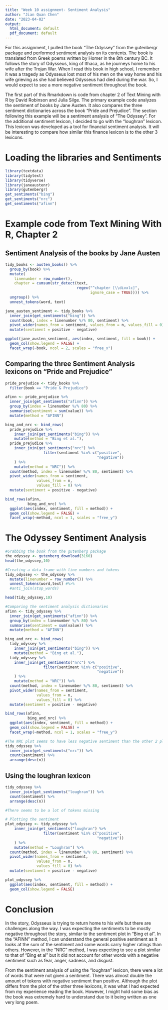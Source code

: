 ```yaml
---
title: "Week 10 assignment- Sentiment Analysis"
author: "Jian Quan Chen"
date: "2023-04-02"
output:
  html_document: default
  pdf_document: default
---
```

For this assignment, I pulled the book "The Odyssey" from the gutenbergr package and performed sentiment analysis on its contents. The book is translated from Greek poems written by Homer in the 8th century BC. It follows the story of Odysseus, king of Ithaca, as he journeys home to his wife after the Trojan War. When I read this book in high school, I remember it was a tragedy as Odysseus lost most of his men on the way home and his wife grieving as she had believed Odysseus had died during the war. So, I would expect to see a more negative sentiment throughout the book. 

The first part of this Rmarkdown is code from chapter 2 of Text Mining with R by David Robinson and Julia Silge. The primary example code analyzes the sentiment of books by Jane Austen. It also compares the three sentiment dictionaries across the book "Pride and Prejudice". The section following this example will be a sentiment analysis of "The Odyssey". For the additional sentiment lexicon, I decided to go with the "loughran" lexicon. This lexicon was developed as a tool for financial sentiment analysis. It will be interesting to compare how similar this finance lexicon is to the other 3 lexicons. 

# Loading the libraries and Sentiments
```r
library(textdata)
library(tidytext)
library(tidyverse)
library(janeaustenr)
library(gutenbergr)
get_sentiments("bing")
get_sentiments("nrc")
get_sentiments("afinn")
```

# Example code from Text Mining With R, Chapter 2

## Sentiment Analysis of the books by Jane Austen
```r
tidy_books <- austen_books() %>%
  group_by(book) %>%
  mutate(
    linenumber = row_number(),
    chapter = cumsum(str_detect(text, 
                                regex("^chapter [\\divxlc]", 
                                      ignore_case = TRUE)))) %>%
  ungroup() %>%
  unnest_tokens(word, text)

jane_austen_sentiment <- tidy_books %>%
  inner_join(get_sentiments("bing")) %>%
  count(book, index = linenumber %/% 80, sentiment) %>%
  pivot_wider(names_from = sentiment, values_from = n, values_fill = 0) %>% 
  mutate(sentiment = positive - negative)

ggplot(jane_austen_sentiment, aes(index, sentiment, fill = book)) +
  geom_col(show.legend = FALSE) +
  facet_wrap(~book, ncol = 2, scales = "free_x")
```

## Comparing the three Sentiment Analysis lexicons on "Pride and Prejudice"

```r
pride_prejudice <- tidy_books %>% 
  filter(book == "Pride & Prejudice")

afinn <- pride_prejudice %>% 
  inner_join(get_sentiments("afinn")) %>% 
  group_by(index = linenumber %/% 80) %>% 
  summarise(sentiment = sum(value)) %>% 
  mutate(method = "AFINN")

bing_and_nrc <- bind_rows(
  pride_prejudice %>% 
    inner_join(get_sentiments("bing")) %>%
    mutate(method = "Bing et al."),
  pride_prejudice %>% 
    inner_join(get_sentiments("nrc") %>% 
                 filter(sentiment %in% c("positive", 
                                         "negative"))
    ) %>%
    mutate(method = "NRC")) %>%
  count(method, index = linenumber %/% 80, sentiment) %>%
  pivot_wider(names_from = sentiment,
              values_from = n,
              values_fill = 0) %>% 
  mutate(sentiment = positive - negative)

bind_rows(afinn, 
          bing_and_nrc) %>%
  ggplot(aes(index, sentiment, fill = method)) +
  geom_col(show.legend = FALSE) +
  facet_wrap(~method, ncol = 1, scales = "free_y")
```

# The Odyssey Sentiment Analysis

```r
#Grabbing the book from the gutenberg package
the_odyssey <- gutenberg_download(3160)
head(the_odyssey,10)
```

```r
#Creating a data frame with line numbers and tokens
tidy_odyssey <- the_odyssey %>%
  mutate(linenumber = row_number()) %>% 
  unnest_tokens(word,text) #%>% 
  #anti_join(stop_words)

head(tidy_odyssey,10)
```

```r
#Comparing the sentiment analysis dictionaries
afinn <- tidy_odyssey %>% 
  inner_join(get_sentiments("afinn")) %>% 
  group_by(index = linenumber %/% 80) %>% 
  summarise(sentiment = sum(value)) %>% 
  mutate(method = "AFINN")

bing_and_nrc <- bind_rows(
  tidy_odyssey %>% 
    inner_join(get_sentiments("bing")) %>%
    mutate(method = "Bing et al."),
  tidy_odyssey %>% 
    inner_join(get_sentiments("nrc") %>% 
                 filter(sentiment %in% c("positive", 
                                         "negative"))
    ) %>%
    mutate(method = "NRC")) %>%
  count(method, index = linenumber %/% 80, sentiment) %>%
  pivot_wider(names_from = sentiment,
              values_from = n,
              values_fill = 0) %>% 
  mutate(sentiment = positive - negative)

bind_rows(afinn, 
          bing_and_nrc) %>%
  ggplot(aes(index, sentiment, fill = method)) +
  geom_col(show.legend = FALSE) +
  facet_wrap(~method, ncol = 1, scales = "free_y")
```

```r
#The NRC plot seems to have less negative sentiment than the other 2 plots
tidy_odyssey %>% 
  inner_join(get_sentiments("nrc")) %>% 
  count(sentiment) %>% 
  arrange(desc(n))
```

## Using the loughran lexicon
```r
tidy_odyssey %>% 
  inner_join(get_sentiments("loughran")) %>% 
  count(sentiment) %>% 
  arrange(desc(n))

#There seems to be a lot of tokens missing
```

```r
# Plotting the sentiment
plot_odyssey <- tidy_odyssey %>% 
    inner_join(get_sentiments("loughran") %>% 
                 filter(sentiment %in% c("positive", 
                                         "negative"))
    ) %>%
    mutate(method = "Loughran") %>%
  count(method, index = linenumber %/% 80, sentiment) %>%
  pivot_wider(names_from = sentiment,
              values_from = n,
              values_fill = 0) %>% 
  mutate(sentiment = positive - negative) 

plot_odyssey %>% 
  ggplot(aes(index, sentiment, fill = method)) +
  geom_col(show.legend = FALSE)
```

# Conclusion

In the story, Odysseus is trying to return home to his wife but there are challenges along the way. I was expecting the sentiments to be mostly negative throughout the story, similar to the sentiment plot in "Bing et al". In the "AFINN" method, I can understand the general positive sentiment as it looks at the sum of the sentiment and some words carry higher ratings than others. However, in the "NRC" method, I was expecting to see a plot similar to that of "Bing et al" but it did not account for other words with a negative sentiment such as fear, anger, sadness, and disgust.

From the sentiment analysis of using the "loughran" lexicon, there were a lot of words that were not given a sentiment. There was almost double the amount of tokens with negative sentiment than positive. Although the plot differs from the plot of the other three lexicons, it was what I had expected from my experience reading the book. However, I might hold some bias as the book was extremely hard to understand due to it being written as one very long poem. 
